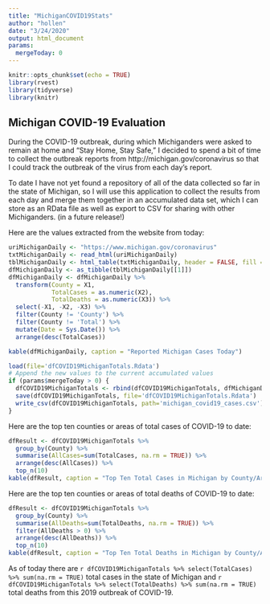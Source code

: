 ```yaml
---
title: "MichiganCOVID19Stats"
author: "hollen"
date: "3/24/2020"
output: html_document
params: 
  mergeToday: 0
---
```


```r
knitr::opts_chunk$set(echo = TRUE)
library(rvest)
library(tidyverse)
library(knitr)
```

## Michigan COVID-19 Evaluation

During the COVID-19 outbreak, during which Michiganders were asked to remain at home and "Stay Home, Stay Safe," I decided to spend a bit of time to collect the outbreak reports from http://michigan.gov/coronavirus so that I could track the outbreak of the virus from each day's report.  

To date I have not yet found a repository of all of the data collected so far in the state of Michigan, so I will use this application to collect the results from each day and merge them together in an accumulated data set, which I can store as an RData file as well as export to CSV for sharing with other Michiganders.  (in a future release!)

Here are the values extracted from the website from today:

```r
uriMichiganDaily <- "https://www.michigan.gov/coronavirus"
txtMichiganDaily <- read_html(uriMichiganDaily)
tblMichiganDaily <- html_table(txtMichiganDaily, header = FALSE, fill = TRUE)
dfMichiganDaily <- as_tibble(tblMichiganDaily[[1]])
dfMichiganDaily <- dfMichiganDaily %>%
  transform(County = X1, 
            TotalCases = as.numeric(X2), 
            TotalDeaths = as.numeric(X3)) %>%
  select(-X1, -X2, -X3) %>%
  filter(County != 'County') %>%
  filter(County != 'Total') %>% 
  mutate(Date = Sys.Date()) %>%
  arrange(desc(TotalCases))

kable(dfMichiganDaily, caption = "Reported Michigan Cases Today")
```

```r
load(file='dfCOVID19MichiganTotals.Rdata')
# Append the new values to the current accumulated values
if (params$mergeToday > 0) {
  dfCOVID19MichiganTotals <- rbind(dfCOVID19MichiganTotals, dfMichiganDaily)
  save(dfCOVID19MichiganTotals, file='dfCOVID19MichiganTotals.Rdata')
  write_csv(dfCOVID19MichiganTotals, path='michigan_covid19_cases.csv')
}
```

Here are the top ten counties or areas of total cases of COVID-19 to date:

```r
dfResult <- dfCOVID19MichiganTotals %>% 
  group_by(County) %>% 
  summarise(AllCases=sum(TotalCases, na.rm = TRUE)) %>% 
  arrange(desc(AllCases)) %>%
  top_n(10)
kable(dfResult, caption = "Top Ten Total Cases in Michigan by County/Area")
```

Here are the top ten counties or areas of total deaths of COVID-19 to date:

```r
dfResult <- dfCOVID19MichiganTotals %>% 
  group_by(County) %>% 
  summarise(AllDeaths=sum(TotalDeaths, na.rm = TRUE)) %>%
  filter(AllDeaths > 0) %>%
  arrange(desc(AllDeaths)) %>%
  top_n(10)
kable(dfResult, caption = "Top Ten Total Deaths in Michigan by County/Area")
```

As of today there are `r dfCOVID19MichiganTotals %>% select(TotalCases) %>% sum(na.rm = TRUE)` total cases in the state of Michigan and `r dfCOVID19MichiganTotals %>% select(TotalDeaths) %>% sum(na.rm = TRUE)` total deaths from this 2019 outbreak of COVID-19.

